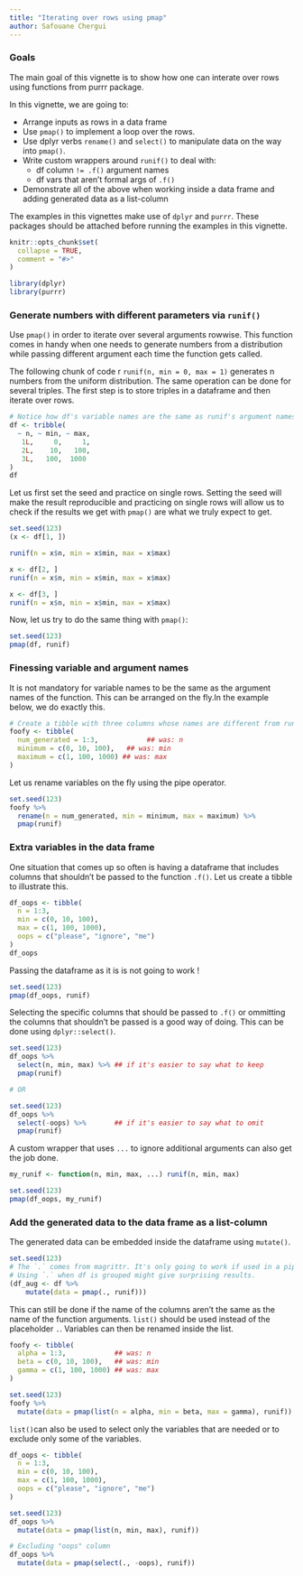 ```yaml
---
title: "Iterating over rows using pmap"
author: Safouane Chergui
---
```


### Goals

The main goal of this vignette is to show how one can interate over rows using functions from purrr package. 

In this vignette, we are going to:

- Arrange inputs as rows in a data frame
- Use `pmap()` to implement a loop over the rows.
- Use dplyr verbs `rename()` and `select()` to manipulate data on the way into `pmap()`.
- Write custom wrappers around `runif()` to deal with:
  - df column `!= .f()` argument names
  - df vars that aren’t formal args of `.f()`
- Demonstrate all of the above when working inside a data frame and adding generated data as a list-column

The examples in this vignettes make use of `dplyr` and `purrr`. These packages should be attached before running the examples in this vignette.

```r
knitr::opts_chunk$set(
  collapse = TRUE,
  comment = "#>"
)
```

```r
library(dplyr)
library(purrr)
```

### Generate numbers with different parameters  via `runif()`

Use `pmap()` in order to iterate over several arguments rowwise. This function comes in handy when one needs to generate numbers from a distribution while passing different argument each time the function gets called.

The following chunk of code r `runif(n, min = 0, max = 1)` generates n numbers from the uniform distribution. The same operation can be done for several triples. 
The first step is to store triples in a dataframe and then iterate over rows.

```r
# Notice how df's variable names are the same as runif's argument names.
df <- tribble(
  ~ n, ~ min, ~ max,
   1L,     0,     1,
   2L,    10,   100,
   3L,   100,  1000
)
df
```

Let us first set the seed and practice on single rows. Setting the seed will make the result reproducible and practicing on single rows will allow us to check if the results we get with `pmap()` are what we truly expect to get.

```r
set.seed(123)
(x <- df[1, ])

runif(n = x$n, min = x$min, max = x$max)

x <- df[2, ]
runif(n = x$n, min = x$min, max = x$max)

x <- df[3, ]
runif(n = x$n, min = x$min, max = x$max)

```

Now, let us try to do the same thing with `pmap()`:

```r
set.seed(123)
pmap(df, runif)
```

### Finessing variable and argument names

It is not mandatory for variable names to be the same as the argument names of the function. This can be arranged on the fly.In the example below, we do exactly this.

```r
# Create a tibble with three columns whose names are different from runif argument names
foofy <- tibble(
  num_generated = 1:3,            ## was: n
  minimum = c(0, 10, 100),   ## was: min
  maximum = c(1, 100, 1000) ## was: max
)
```

Let us rename variables on the fly using the pipe operator.

```r
set.seed(123)
foofy %>%
  rename(n = num_generated, min = minimum, max = maximum) %>%
  pmap(runif)
```

### Extra variables in the data frame

One situation that comes up so often is having a dataframe that includes columns that shouldn't be passed to the function `.f()`. Let us create a tibble to illustrate this.

```r
df_oops <- tibble(
  n = 1:3,
  min = c(0, 10, 100),
  max = c(1, 100, 1000),
  oops = c("please", "ignore", "me")
)
df_oops
```

Passing the dataframe as it is is not going to work !

```r
set.seed(123)
pmap(df_oops, runif)
```

Selecting the specific columns that should be passed to `.f()` or ommitting the columns that shouldn't be passed is a good way of doing. This can be done using `dplyr::select()`.

```r
set.seed(123)
df_oops %>%
  select(n, min, max) %>% ## if it's easier to say what to keep
  pmap(runif)

# OR

set.seed(123)
df_oops %>%
  select(-oops) %>%       ## if it's easier to say what to omit
  pmap(runif)
```

A custom wrapper that uses `...` to ignore additional arguments can also get the job done.

```r
my_runif <- function(n, min, max, ...) runif(n, min, max)

set.seed(123)
pmap(df_oops, my_runif)
```

### Add the generated data to the data frame as a list-column

The generated data can be embedded inside the dataframe using `mutate()`.

```r
set.seed(123)
# The `.` comes from magrittr. It's only going to work if used in a pipe.
# Using `.` when df is grouped might give surprising results.
(df_aug <- df %>%
    mutate(data = pmap(., runif)))
```

This can still be done if the name of the columns aren't the same as the name of the function arguments. `list()` should be used instead of the placeholder `.`. Variables can then be renamed inside the list.

```r
foofy <- tibble(
  alpha = 1:3,            ## was: n
  beta = c(0, 10, 100),   ## was: min
  gamma = c(1, 100, 1000) ## was: max
)

set.seed(123)
foofy %>%
  mutate(data = pmap(list(n = alpha, min = beta, max = gamma), runif))
```

`list()`can also be used to select only the variables that are needed or to exclude only some of the variables.

```r
df_oops <- tibble(
  n = 1:3,
  min = c(0, 10, 100),
  max = c(1, 100, 1000),
  oops = c("please", "ignore", "me")
)

set.seed(123)
df_oops %>%
  mutate(data = pmap(list(n, min, max), runif))

# Excluding "oops" column
df_oops %>%
  mutate(data = pmap(select(., -oops), runif))
```



